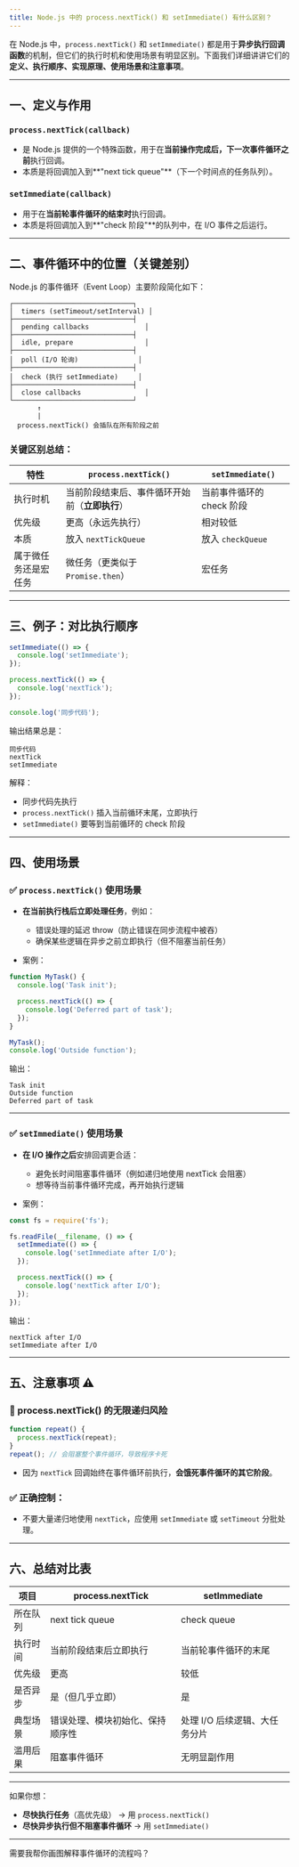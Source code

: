 ```yaml
---
title: Node.js 中的 process.nextTick() 和 setImmediate() 有什么区别？
---
```


在 Node.js 中，`process.nextTick()` 和 `setImmediate()` 都是用于**异步执行回调函数**的机制，但它们的执行时机和使用场景有明显区别。下面我们详细讲讲它们的 **定义、执行顺序、实现原理、使用场景和注意事项**。

---

## 一、定义与作用

### `process.nextTick(callback)`

* 是 Node.js 提供的一个特殊函数，用于在**当前操作完成后，下一次事件循环之前**执行回调。
* 本质是将回调加入到\*\*"next tick queue"\*\*（下一个时间点的任务队列）。

### `setImmediate(callback)`

* 用于在**当前轮事件循环的结束时**执行回调。
* 本质是将回调加入到\*\*"check 阶段"\*\*的队列中，在 I/O 事件之后运行。

---

## 二、事件循环中的位置（关键差别）

Node.js 的事件循环（Event Loop）主要阶段简化如下：

```
┌──────────────────────────────┐
│  timers (setTimeout/setInterval) │
├──────────────────────────────┤
│  pending callbacks              │
├──────────────────────────────┤
│  idle, prepare                  │
├──────────────────────────────┤
│  poll (I/O 轮询)               │
├──────────────────────────────┤
│  check (执行 setImmediate)     │
├──────────────────────────────┤
│  close callbacks                │
└──────────────────────────────┘
       ↑
       |
  process.nextTick() 会插队在所有阶段之前
```

### 关键区别总结：

| 特性         | `process.nextTick()`      | `setImmediate()` |
| ---------- | ------------------------- | ---------------- |
| 执行时机       | 当前阶段结束后、事件循环开始前（**立即执行**） | 当前事件循环的 check 阶段 |
| 优先级        | 更高（永远先执行）                 | 相对较低             |
| 本质         | 放入 `nextTickQueue`        | 放入 `checkQueue`  |
| 属于微任务还是宏任务 | 微任务（更类似于 `Promise.then`）  | 宏任务              |

---

## 三、例子：对比执行顺序

```js
setImmediate(() => {
  console.log('setImmediate');
});

process.nextTick(() => {
  console.log('nextTick');
});

console.log('同步代码');
```

输出结果总是：

```
同步代码
nextTick
setImmediate
```

解释：

* 同步代码先执行
* `process.nextTick()` 插入当前循环末尾，立即执行
* `setImmediate()` 要等到当前循环的 check 阶段

---

## 四、使用场景

### ✅ `process.nextTick()` 使用场景

* **在当前执行栈后立即处理任务**，例如：

  * 错误处理的延迟 throw（防止错误在同步流程中被吞）
  * 确保某些逻辑在异步之前立即执行（但不阻塞当前任务）
* 案例：

```js
function MyTask() {
  console.log('Task init');

  process.nextTick(() => {
    console.log('Deferred part of task');
  });
}

MyTask();
console.log('Outside function');
```

输出：

```
Task init
Outside function
Deferred part of task
```

---

### ✅ `setImmediate()` 使用场景

* **在 I/O 操作之后**安排回调更合适：

  * 避免长时间阻塞事件循环（例如递归地使用 nextTick 会阻塞）
  * 想等待当前事件循环完成，再开始执行逻辑
* 案例：

```js
const fs = require('fs');

fs.readFile(__filename, () => {
  setImmediate(() => {
    console.log('setImmediate after I/O');
  });

  process.nextTick(() => {
    console.log('nextTick after I/O');
  });
});
```

输出：

```
nextTick after I/O
setImmediate after I/O
```

---

## 五、注意事项 ⚠️

### 🚨 process.nextTick() 的**无限递归风险**

```js
function repeat() {
  process.nextTick(repeat);
}
repeat(); // 会阻塞整个事件循环，导致程序卡死
```

* 因为 `nextTick` 回调始终在事件循环前执行，**会饿死事件循环的其它阶段**。

### ✅ 正确控制：

* 不要大量递归地使用 `nextTick`，应使用 `setImmediate` 或 `setTimeout` 分批处理。

---

## 六、总结对比表

| 项目   | process.nextTick | setImmediate      |
| ---- | ---------------- | ----------------- |
| 所在队列 | next tick queue  | check queue       |
| 执行时间 | 当前阶段结束后立即执行      | 当前轮事件循环的末尾        |
| 优先级  | 更高               | 较低                |
| 是否异步 | 是（但几乎立即）         | 是                 |
| 典型场景 | 错误处理、模块初始化、保持顺序性 | 处理 I/O 后续逻辑、大任务分片 |
| 滥用后果 | 阻塞事件循环           | 无明显副作用            |

---

如果你想：

* **尽快执行任务**（高优先级） → 用 `process.nextTick()`
* **尽快异步执行但不阻塞事件循环** → 用 `setImmediate()`

---

需要我帮你画图解释事件循环的流程吗？
